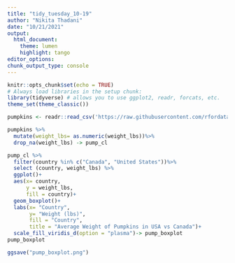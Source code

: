 ```yaml
---
title: "tidy_tuesday_10-19"
author: "Nikita Thadani"
date: "10/21/2021"
output: 
  html_document:
    theme: lumen
    highlight: tango
editor_options: 
chunk_output_type: console
---
```


```r
knitr::opts_chunk$set(echo = TRUE)
# Always load libraries in the setup chunk:
library(tidyverse) # allows you to use ggplot2, readr, forcats, etc. 
theme_set(theme_classic()) 
```



```r
pumpkins <- readr::read_csv('https://raw.githubusercontent.com/rfordatascience/tidytuesday/master/data/2021/2021-10-19/pumpkins.csv')

pumpkins %>% 
  mutate(weight_lbs= as.numeric(weight_lbs))%>%
  drop_na(weight_lbs) -> pump_cl


```

```r

pump_cl %>%
  filter(country %in% c("Canada", "United States"))%>%
  select (country, weight_lbs) %>%
  ggplot()+
  aes(x= country,
      y = weight_lbs,
      fill = country)+
  geom_boxplot()+ 
  labs(x= "Country", 
       y= "Weight (lbs)",
       fill = "Country",
       title = "Average Weight of Pumpkins in USA vs Canada")+
  scale_fill_viridis_d(option = "plasma")-> pump_boxplot
pump_boxplot

ggsave("pump_boxplot.png")


```

